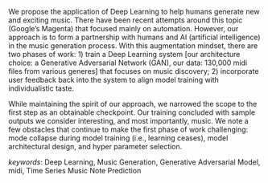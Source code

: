 
We propose the application of Deep Learning to help humans generate new and exciting music. There have been recent attempts around this topic (Google's Magenta) that focused mainly on automation. However, our approach is to form a partnership with humans and AI (artificial intelligence) in the music generation process. With this augmentation mindset, there are two phases of work: 1) train a Deep Learning system [our architecture choice: a Generative Adversarial Network (GAN), our data: 130,000 midi files from various generes] that focuses on music discovery; 2) incorporate user feedback back into the system to align model training with individualistic taste.

While maintaining the spirit of our approach, we narrowed the scope to the first step as an obtainable checkpoint. Our training concluded with sample outputs we consider interesting, and most importantly, music. We note a few obstacles that continue to make the first phase of work challenging: mode collapse during model training (i.e., learning ceases), model architectural design, and hyper parameter selection.

\bigskip 
\bigskip
\bigskip

*keywords*: Deep Learning, Music Generation, Generative Adversarial Model, midi, Time Series Music Note Prediction

\bigskip 
\bigskip
\bigskip
